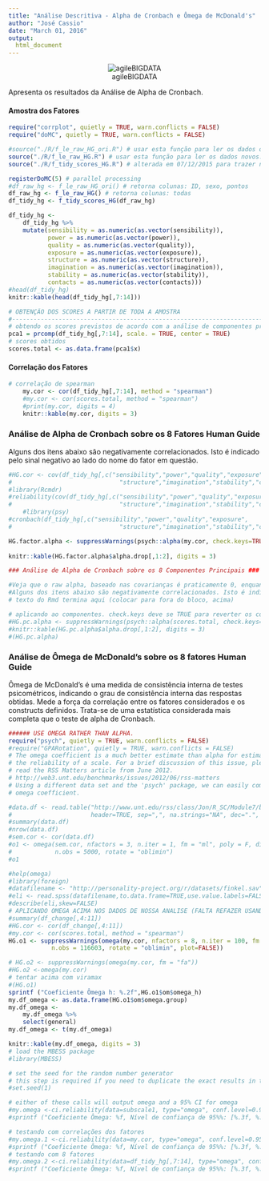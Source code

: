 ```yaml
---
title: "Análise Descritiva - Alpha de Cronbach e Ômega de McDonald's"
author: "José Cassio"
date: "March 01, 2016"
output:
  html_document
---
```


<center>![agileBIGDATA](./logoAgileBD.png)</center>

Apresenta os resultados da Análise de Alpha de Cronbach.

#### Amostra dos Fatores ####

```r
require("corrplot", quietly = TRUE, warn.conflicts = FALSE)
require("doMC", quietly = TRUE, warn.conflicts = FALSE)

#source("./R/f_le_raw_HG_ori.R") # usar esta função para ler os dados originais da tese. 
source("./R/f_le_raw_HG.R") # usar esta função para ler os dados novos. 
source("./R/f_tidy_scores_HG.R") # alterada em 07/12/2015 para trazer nome do respondente tb

registerDoMC(5) # parallel processing
#df_raw_hg <- f_le_raw_HG_ori() # retorna colunas: ID, sexo, pontos
df_raw_hg <- f_le_raw_HG() # retorna colunas: todas
df_tidy_hg <- f_tidy_scores_HG(df_raw_hg)

df_tidy_hg <-
    df_tidy_hg %>%
    mutate(sensibility = as.numeric(as.vector(sensibility)),
           power = as.numeric(as.vector(power)),
           quality = as.numeric(as.vector(quality)),
           exposure = as.numeric(as.vector(exposure)),
           structure = as.numeric(as.vector(structure)),
           imagination = as.numeric(as.vector(imagination)),
           stability = as.numeric(as.vector(stability)),
           contacts = as.numeric(as.vector(contacts)))
#head(df_tidy_hg)
knitr::kable(head(df_tidy_hg[,7:14]))
```

```r
# OBTENÇÃO DOS SCORES A PARTIR DE TODA A AMOSTRA
#-----------------------------------------------------------------------------------
# obtendo os scores previstos de acordo com a análise de componentes principais
pca1 = prcomp(df_tidy_hg[,7:14], scale. = TRUE, center = TRUE)
# scores obtidos
scores.total <- as.data.frame(pca1$x)
```


#### Correlação dos Fatores ####



```r
# correlação de spearman
    my.cor <- cor(df_tidy_hg[,7:14], method = "spearman")
    #my.cor <- cor(scores.total, method = "spearman")
    #print(my.cor, digits = 4)
    knitr::kable(my.cor, digits = 3)
```



### Análise de Alpha de Cronbach sobre os 8 Fatores Human Guide ###

Alguns dos itens abaixo são negativamente correlacionados. Isto é indicado pelo sinal negativo ao lado do nome do fator em questão.

```r
#HG.cor <- cov(df_tidy_hg[,c("sensibility","power","quality","exposure",
#                              "structure","imagination","stability","contacts")], method = "spearman")
#library(Rcmdr)
#reliability(cov(df_tidy_hg[,c("sensibility","power","quality","exposure",
#                              "structure","imagination","stability","contacts")], use="complete.obs"))
    #library(psy)
#cronbach(df_tidy_hg[,c("sensibility","power","quality","exposure",
#                              "structure","imagination","stability","contacts")])

HG.factor.alpha <- suppressWarnings(psych::alpha(my.cor, check.keys=TRUE))
    
knitr::kable(HG.factor.alpha$alpha.drop[,1:2], digits = 3)  
```



```r
### Análise de Alpha de Cronbach sobre os 8 Componentes Principais ###

#Veja que o raw alpha, baseado nas covarianças é praticamente 0, enquanto o standard alpha, baseado nas correlações #entre os componentes apresentou valores mais significativos.
#Alguns dos itens abaixo são negativamente correlacionados. Isto é indicado pelo sinal negativo ao lado do nome do #fator em questão.
# texto do Rmd termina aqui (colocar para fora do bloco, acima)

# aplicando ao componentes. check.keys deve se TRUE para reverter os componetes negativos
#HG.pc.alpha <- suppressWarnings(psych::alpha(scores.total, check.keys=TRUE)) 
#knitr::kable(HG.pc.alpha$alpha.drop[,1:2], digits = 3)
#(HG.pc.alpha)
```    
   
### Análise de Ômega de McDonald's sobre os 8 fatores Human Guide ###

Ômega de McDonald's é uma medida de consistência interna de testes psicométricos, indicando o grau de consistência interna das respostas obtidas. Mede a força da correlação entre os fatores considerados e os constructs definidos. Trata-se de uma estatística considerada mais completa que o teste de alpha de Cronbach.

```r
###### USE OMEGA RATHER THAN ALPHA.
require("psych", quietly = TRUE, warn.conflicts = FALSE)
#require("GPARotation", quietly = TRUE, warn.conflicts = FALSE)
# The omega coefficient is a much better estimate than alpha for estimating
# the reliability of a scale. For a brief discussion of this issue, please
# read the RSS Matters article from June 2012.
# http://web3.unt.edu/benchmarks/issues/2012/06/rss-matters
# Using a different data set and the 'psych' package, we can easily compute the
# omega coefficient.

#data.df <- read.table("http://www.unt.edu/rss/class/Jon/R_SC/Module7/bifactor_data.txt",
#                      header=TRUE, sep=",", na.strings="NA", dec=".", strip.white=TRUE)
#summary(data.df)
#nrow(data.df)
#sem.cor <- cor(data.df)
#o1 <- omega(sem.cor, nfactors = 3, n.iter = 1, fm = "ml", poly = F, digits = 3,
#            n.obs = 5000, rotate = "oblimin")
#o1

#help(omega)
#library(foreign)
#datafilename <- "http://personality-project.org/r/datasets/finkel.sav"
#eli <- read.spss(datafilename,to.data.frame=TRUE,use.value.labels=FALSE)
#describe(eli,skew=FALSE)
# APLICANDO OMEGA ACIMA NOS DADOS DE NOSSA ANALISE (FALTA REFAZER USANDO FA) E RODAR DE NOVO
#summary(df_change[,4:11])
#HG.cor <- cor(df_change[,4:11])
#my.cor <- cor(scores.total, method = "spearman")
HG.o1 <- suppressWarnings(omega(my.cor, nfactors = 8, n.iter = 100, fm = "ml", poly = F, digits = 3, flip = TRUE,
            n.obs = 116603, rotate = "oblimin", plot=FALSE))

# HG.o2 <- suppressWarnings(omega(my.cor, fm = "fa"))
#HG.o2 <-omega(my.cor)
# tentar acima com viramax
#(HG.o1)
sprintf ("Coeficiente Ômega h: %.2f",HG.o1$om$omega_h)
my.df_omega <- as.data.frame(HG.o1$om$omega.group)
my.df_omega <-
    my.df_omega %>%
    select(general)
my.df_omega <- t(my.df_omega)

knitr::kable(my.df_omega, digits = 3)
# load the MBESS package
#library(MBESS)

# set the seed for the random number generator
# this step is required if you need to duplicate the exact results in the example
#set.seed(1)

# either of these calls will output omega and a 95% CI for omega
#my.omega <-ci.reliability(data=subscale1, type="omega", conf.level=0.95, interval.type="bca", B=1000)
#sprintf ("Coeficiente Ômega: %f, Nível de confiança de 95%%: [%.3f, %.3f]",my.omega$est, my.omega$ci.lower,my.omega$ci.upper)

# testando com correlações dos fatores
#my.omega.1 <-ci.reliability(data=my.cor, type="omega", conf.level=0.95, interval.type="bca", B=10)
#sprintf ("Coeficiente Ômega: %f, Nível de confiança de 95%%: [%.3f, %.3f]",my.omega.1$est, my.omega.1$ci.lower,my.omega.1$ci.upper)
# testando com 8 fatores
#my.omega.2 <-ci.reliability(data=df_tidy_hg[,7:14], type="omega", conf.level=0.95, interval.type="bca", B=10)
#sprintf ("Coeficiente Ômega: %f, Nível de confiança de 95%%: [%.3f, %.3f]",my.omega.2$est, my.omega.2$ci.lower,my.omega.2$ci.upper)
```        



